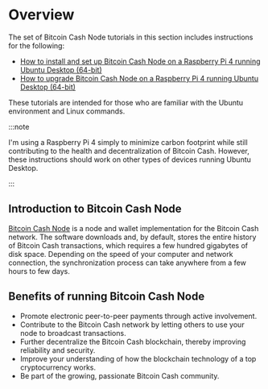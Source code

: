 # Overview

The set of Bitcoin Cash Node tutorials in this section includes instructions for the following:

- [How to install and set up Bitcoin Cash Node on a Raspberry Pi 4 running Ubuntu Desktop (64-bit)](installation-and-setup/)
- [How to upgrade Bitcoin Cash Node on a Raspberry Pi 4 running Ubuntu Desktop (64-bit)](upgrade/)

These tutorials are intended for those who are familiar with the Ubuntu environment and Linux commands.

:::note

I'm using a Raspberry Pi 4 simply to minimize carbon footprint while still contributing to the health and decentralization of Bitcoin Cash. However, these instructions should work on other types of devices running Ubuntu Desktop. 

:::

## Introduction to Bitcoin Cash Node

 [Bitcoin Cash Node](https://bitcoincashnode.org/) is a node and wallet implementation for the Bitcoin Cash network. The software downloads and, by default, stores the entire history of Bitcoin Cash transactions, which requires a few hundred gigabytes of disk space. Depending on the speed of your computer and network connection, the synchronization process can take anywhere from a few hours to few days.

## Benefits of running Bitcoin Cash Node

- Promote electronic peer-to-peer payments through active involvement.
- Contribute to the Bitcoin Cash network by letting others to use your node to broadcast transactions.
- Further decentralize the Bitcoin Cash blockchain, thereby improving reliability and security.
- Improve your understanding of how the blockchain technology of a top cryptocurrency works.
- Be part of the growing, passionate Bitcoin Cash community.
